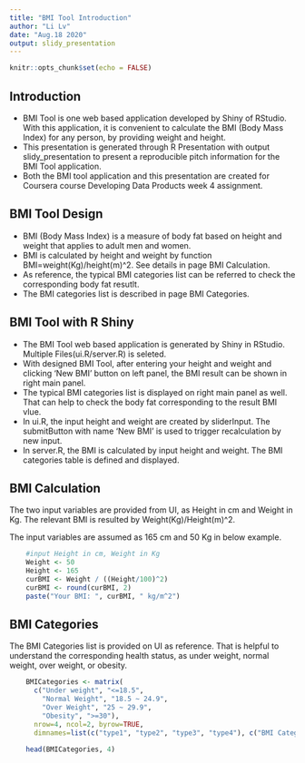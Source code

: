 ---
title: "BMI Tool Introduction"
author: "Li Lv"
date: "Aug.18 2020"
output: slidy_presentation
---

```{r setup, include=FALSE}
knitr::opts_chunk$set(echo = FALSE)
```

## Introduction

- BMI Tool is one web based application developed by Shiny of RStudio. With this application, it is convenient to calculate the BMI (Body Mass Index) for any person, by providing weight and height. 
- This presentation is generated through R Presentation with output slidy_presentation to present a reproducible pitch information for the BMI Tool application.
- Both the BMI tool application and this presentation are created for Coursera course Developing Data Products week 4 assignment. 


## BMI Tool Design

- BMI (Body Mass Index) is a measure of body fat based on height and weight that applies to adult men and women.
- BMI is calculated by height and weight by function BMI=weight(Kg)/height(m)^2. See details in page BMI Calculation.
- As reference, the typical BMI categories list can be referred to check the corresponding body fat resutlt.
- The BMI categories list is described in page BMI Categories.


## BMI Tool with R Shiny

- The BMI Tool web based application is generated by Shiny in RStudio. Multiple Files(ui.R/server.R) is seleted.
- With designed BMI Tool, after entering your height and weight and clicking 'New BMI' button on left panel, the BMI result can be shown in right main panel.
- The typical BMI categories list is displayed on right main panel as well. That can help to check the body fat corresponding to the result BMI vlue.
- In ui.R, the input height and weight are created by sliderInput. The submitButton with name 'New BMI' is used to trigger recalculation by new input.
- In server.R, the BMI is calculated by input height and weight. The BMI categories table is defined and displayed.


## BMI Calculation

The two input variables are provided from UI, as Height in cm and Weight in Kg. The relevant BMI is resulted by Weight(Kg)/Height(m)^2.

The input variables are assumed as 165 cm and 50 Kg in below example.

```{r BMI Calculation, echo = TRUE}
    #input Height in cm, Weight in Kg
    Weight <- 50
    Height <- 165
    curBMI <- Weight / ((Height/100)^2)
    curBMI <- round(curBMI, 2)
    paste("Your BMI: ", curBMI, " kg/m^2")
```

## BMI Categories

The BMI Categories list is provided on UI as reference. That is helpful to understand the corresponding health status, as under weight, normal weight, over weight, or obesity.

```{r BMIList, echo=TRUE}
    BMICategories <- matrix(
      c("Under weight", "<=18.5",
        "Normal Weight", "18.5 ~ 24.9",
        "Over Weight", "25 ~ 29.9",
        "Obesity", ">=30"), 
      nrow=4, ncol=2, byrow=TRUE,
      dimnames=list(c("type1", "type2", "type3", "type4"), c("BMI Categories", "Range"))) 
    
    head(BMICategories, 4)
```

